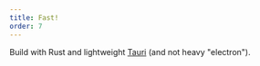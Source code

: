 ```yaml
---
title: Fast!
order: 7
---
```

Build with Rust and lightweight <a href="https://tauri.app/" target="_new">Tauri</a> (and not heavy "electron").
